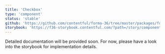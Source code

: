 ```yaml
---
title: 'Checkbox'
type: 'component'
status: 'stable'
github: 'https://github.com/contentful/forma-36/tree/master/packages/forma-36-react-components/src/components/Checkbox'
storybook: 'https://f36-storybook.contentful.com/?path=/story/components-checkbox--overview'
---
```


Detailed documentation will be provided soon. For now, please have a look into the storybook for implementation details.
